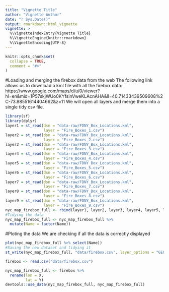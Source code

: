 ```yaml
---
title: "Vignette Title"
author: "Vignette Author"
date: "r Sys.Date()"
output: rmarkdown::html_vignette
vignette: >
  %\VignetteIndexEntry{Vignette Title}
  %\VignetteEngine{knitr::rmarkdown}
  %\VignetteEncoding{UTF-8}
---
```


```r
knitr::opts_chunk$set(
  collapse = TRUE,
  comment = "#>"
)
```

#Loading and merging the firebox data from the web
The following link allows us to download a kml file with all the firebox data: https://www.google.com/maps/d/u/0/viewer?hl=en&mid=1P57skjWUo0KYfsinVweKLAcnAHA&ll=40.71433439509608%2C-73.88551614404662&z=11
We will open all layers and merge them into a single tidy csv file.

```r
library(sf)
library(dplyr)
layer1 = st_read(dsn = "data-raw/FDNY_Box_Locations.kml",
                 layer = "Fire_Boxes_1.csv")
layer2 = st_read(dsn = "data-raw/FDNY_Box_Locations.kml",
                 layer = "Fire_Boxes_2.csv")
layer3 = st_read(dsn = "data-raw/FDNY_Box_Locations.kml",
                 layer = "Fire_Boxes_3.csv")
layer4 = st_read(dsn = "data-raw/FDNY_Box_Locations.kml",
                 layer = "Fire_Boxes_4.csv")
layer5 = st_read(dsn = "data-raw/FDNY_Box_Locations.kml",
                 layer = "Fire_Boxes_5.csv")
layer6 = st_read(dsn = "data-raw/FDNY_Box_Locations.kml",
                 layer = "Fire_Boxes_6.csv")
layer7 = st_read(dsn = "data-raw/FDNY_Box_Locations.kml",
                 layer = "Fire_Boxes_7.csv")
layer8 = st_read(dsn = "data-raw/FDNY_Box_Locations.kml",
                 layer = "Fire_Boxes_8.csv")
layer9 = st_read(dsn = "data-raw/FDNY_Box_Locations.kml",
                 layer = "Fire_Boxes_9.csv")
nyc_map_firebox_full <- rbind(layer1, layer2, layer3, layer4, layer5, layer6, layer7, layer8, layer9)
#Tidying the data
nyc_map_firebox_full <- nyc_map_firebox_full %>% 
  mutate(Name = factor(Name))
```
#Ploting the data
We are checking if all the data is correctly displayed
```r
plot(nyc_map_firebox_full %>% select(Name))
#Saving the new dataset and tidying it
st_write(nyc_map_firebox_full, "data/firebox.csv", layer_options = "GEOMETRY=AS_XY", delete_dsn = TRUE)

firebox <- read.csv("data/firebox.csv")

nyc_map_firebox_full <- firebox %>% 
  rename(lon = X, 
         lat = Y)
devtools::use_data(nyc_map_firebox_full, nyc_map_firebox_full)
```

